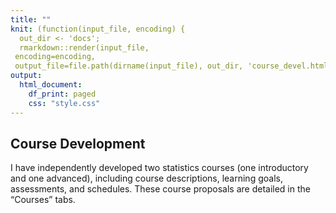 ```yaml
---
title: ""
knit: (function(input_file, encoding) {
  out_dir <- 'docs';
  rmarkdown::render(input_file,
 encoding=encoding,
 output_file=file.path(dirname(input_file), out_dir, 'course_devel.html'))})
output:
  html_document:
    df_print: paged
    css: "style.css"
---
```


## Course Development
I have independently developed two statistics courses (one introductory and one advanced), including course descriptions, learning goals, assessments, and schedules. These course proposals are detailed in the "Courses" tabs.